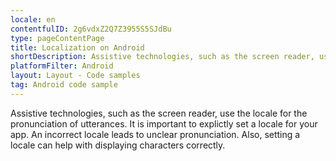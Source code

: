 ```yaml
---
locale: en
contentfulID: 2g6vdxZ2Q7Z3955S5SJdBu
type: pageContentPage
title: Localization on Android
shortDescription: Assistive technologies, such as the screen reader, use the locale for the pronunciation of utterances.
platformFilter: Android
layout: Layout - Code samples
tag: Android code sample
---
```


Assistive technologies, such as the screen reader, use the locale for the pronunciation of utterances. It is important to explictly set a locale for your app. An incorrect locale leads to unclear pronunciation. Also, setting a locale can help with displaying characters correctly.

<CodeSample id="text-localization" locale="en" platform="android"/>